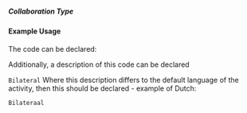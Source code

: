 ===== Collaboration Type ===== 
{{for revision 1.03}}

==== Example Usage ====
The code can be declared:

<code xml>
<collaboration-type code="1"/>
</code>
Additionally, a description of this code can be declared

<code xml>
<collaboration-type code="1">Bilateral</collaboration-type>
</code>
Where this description differs to the default language of the activity, then this should be declared - example of Dutch:
 
<code xml>
<collaboration-type code="1" xml:lang="nl">Bilateraal</collaboration-type>
</code>